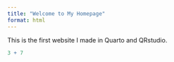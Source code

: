 ```yaml
---
title: "Welcome to My Homepage"
format: html
---
```


This is the first website I made in Quarto and QRstudio.

```r
3 + 7
```
